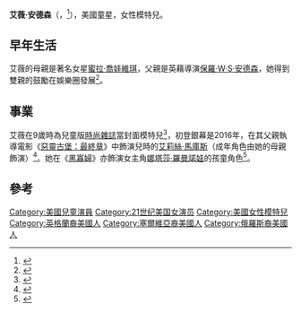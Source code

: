 {{noteTA
|G1=Show
|G2=Movie
|G3=TV
}}
'''艾薇·安德森'''（{{lang-en|Ever Gabo Anderson}}，{{bd|2007年|11月3日}}<ref>{{Cite web|title=MillaJ.com :: The Official Milla Jovovich Website :: From Milla November 2007|url=http://www.millaj.com/from/1107.shtml|access-date=2020-11-24|website=www.millaj.com|archive-date=2020-02-09|archive-url=https://web.archive.org/web/20200209121512/http://millaj.com/from/1107.shtml}}</ref>），美國童星，女性模特兒。

==早年生活==
艾薇的母親是著名女星[[蜜拉·喬娃維琪|蜜拉·喬娃維琪]]，父親是英藉導演[[保羅·W·S·安德森|保羅·W·S·安德森]]，她得到雙親的鼓勵在娛樂圈發展<ref name=People>{{Cite web|title=Milla Jovovich's Daughter Ever, 12, Opens Up About Having to 'Prove' Herself in Hollywood|url=https://people.com/parents/milla-jovovich-daughter-ever-proving-herself-hollywood-acting-flaunt-magazine/|access-date=2020-11-24|website=PEOPLE.com|language=EN|archive-date=2020-04-21|archive-url=https://web.archive.org/web/20200421235709/https://people.com/parents/milla-jovovich-daughter-ever-proving-herself-hollywood-acting-flaunt-magazine/}}</ref>。

==事業==
艾薇在9歲時為兒童版[[时尚_(Vogue)|時尚雜誌]]當封面模特兒<ref name="Bear">{{cite web |last1=Bear |first1=BJ Panda |title=Ever Anderson: An Articulation |url=https://flaunt.com/content/ever-anderson |website=Flaunt Magazine |access-date=1 December 2020 |date=10 April 2020}}</ref>，初登銀幕是2016年，在其父親執導電影《[[惡靈古堡：最終章|惡靈古堡：最終章]]》中飾演兒時的[[艾莉絲_(惡靈古堡)|艾莉絲·馬庫斯]]（成年角色由她的母親飾演）<ref>{{cite web |title=Ever Anderson |url=https://www.interviewmagazine.com/film/ever-anderson |website=Interview Magazine |access-date=1 December 2020 |date=6 December 2016}}</ref>。她在《[[黑寡婦_(電影)|黑寡婦]]》亦飾演女主角[[黑寡妇_(娜塔莎·罗曼诺娃)|娜塔莎·羅曼諾娃]]的孩童角色<ref>{{Cite web|last1=March 11|first1=Skyler Shuler on|last2=2020|date=2020-03-11|title=Disney's Live-Action 'Peter Pan' Finds Their Peter Pan and Wendy|url=https://thedisinsider.com/2020/03/11/disneys-live-action-peter-pan-peter-pan-and-wendy/|access-date=2020-11-24|website=The DisInsider|language=en-US|archive-date=2020-09-29|archive-url=https://web.archive.org/web/20200929095258/https://thedisinsider.com/2020/03/11/disneys-live-action-peter-pan-peter-pan-and-wendy/}}</ref>。

==參考==
{{reflist}}

{{DEFAULTSORT: Anderson, Ever}}
[[Category:美國兒童演員|Category:美國兒童演員]]
[[Category:21世纪美国女演员|Category:21世纪美国女演员]]
[[Category:美國女性模特兒|Category:美國女性模特兒]]
[[Category:英格蘭裔美國人|Category:英格蘭裔美國人]]
[[Category:塞爾維亞裔美國人|Category:塞爾維亞裔美國人]]
[[Category:俄羅斯裔美國人|Category:俄羅斯裔美國人]]